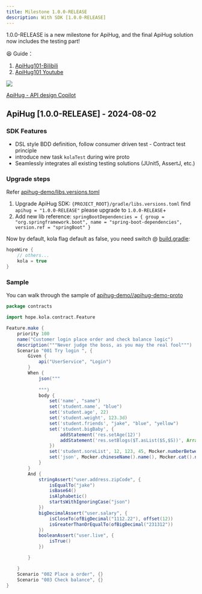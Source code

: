 ```yaml
---
title: Milestone 1.0.0-RELEASE
description: With SDK [1.0.0-RELEASE]
---
```



<TipGood>
  1.0.0-RELEASE is a new milestone for ApiHug, and the final ApiHug solution now includes the testing part!
</TipGood>

😆 Guide：

1. [ApiHug101-Bilibili](https://space.bilibili.com/666522636)
2. [ApiHug101 Youtube](https://youtube.com/@ApiHug?si=C1yw0poHA01zbmyj)

<a target="_blank" href="https://search.maven.org/artifact/com.apihug/it-bom"><img
  src="https://img.shields.io/maven-central/v/com.apihug/it-bom.svg?label=Maven%20Central"/></a>

[ApiHug - API design Copilot](https://plugins.jetbrains.com/plugin/23534-apihug--api-design-copilot)

## ApiHug [1.0.0-RELEASE] -  2024-08-02

### SDK Features

- DSL style BDD definition, follow consumer driven test - Contract test principle
- introduce new task `kolaTest` during wire proto
- Seamlessly integrates all existing testing solutions (JUnit5, AssertJ, etc.)

### Upgrade steps

Refer [apihug-demo/libs.versions.toml](https://github.com/apihug/apihug-demo/blob/main/gradle/libs.versions.toml)

1. Upgrade ApiHug SDK: `{PROJECT_ROOT}/gradle/libs.versions.toml`  find  `apihug = "1.0.0-RELEASE"`  please upgrade to  `1.0.0-RELEASE`+
2. Add new lib reference:  `springBootDependencies = { group = "org.springframework.boot", name = "spring-boot-dependencies", version.ref = "springBoot" }`

Now by default, kola flag default as false, you need switch @ [build.gradle](https://github.com/apihug/apihug-demo/blob/main/apihug-demo-proto/build.gradle):

```groovy
hopeWire {
    // others...
    kola = true
}
```

### Sample

You can walk through the sample of [apihug-demo//apihug-demo-proto](https://github.com/apihug/apihug-demo/tree/main/apihug-demo-proto/src)

```groovy
package contracts

import hope.kola.contract.Feature

Feature.make {
    priority 100
    name("Customer login place order and check balance logic")
    description("""Never judge the boss, as you may the real fool""")
    Scenario "001 Try login ", {
        Given {
            api("UserService", "Login")
        }
        When {
            json("""
                    
            """)
            body {
                set('name', "same")
                set('student.name', "blue")
                set('student.age', 22)
                set('student.weight', 123.3d)
                set('student.friends', "jake", "blue", "yellow")
                set('student.bigBaby', {
                    addStatement('res.setAge(12)')
                    addStatement('res.setBlogs($T.asList($S,$S))', Arrays.class, 'jake', 'same')
                })
                set('student.soreList', 12, 123, 45, Mocker.numberBetween(12, 34))
                set('json', Mocker.chineseName().name(), Mocker.cat().name(), Mocker.ip4(), regular("[a-z]"))
            }
        }
        And {
            stringAssert("user.address.zipCode", {
                isEqualTo("jake")
                isBase64()
                isAlphabetic()
                startsWithIgnoringCase("json")
            })
            bigDecimalAssert("user.salary", {
                isCloseTo(ofBigDecimal("1112.22"), offset(12))
                isGreaterThanOrEqualTo(ofBigDecimal("231312"))
            })
            booleanAssert("user.live", {
                isTrue()
            })

        }

    }
    Scenario "002 Place a order", {}
    Scenario "003 Check balance", {}
}
```
